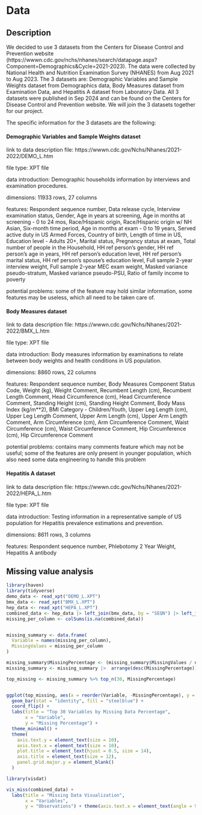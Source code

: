 # Data

## Description
We decided to use 3 datasets from the Centers for Disease Control and Prevention website (https://wwwn.cdc.gov/nchs/nhanes/search/datapage.aspx?Component=Demographics&Cycle=2021-2023). The data were collected by National Health and Nutrition Examination Survey (NHANES) from Aug 2021 to Aug 2023. The 3 datasets are: Demographic Variables and Sample Weights dataset from Demographics data, Body Measures dataset from Examination Data, and Hepatitis A dataset from Laboratory Data. All 3 datasets were published in Sep 2024 and can be found on the Centers for Disease Control and Prevention website. We will join the 3 datasets together for our project.

The specific information for the 3 datasets are the following:

#### Demographic Variables and Sample Weights dataset
link to data description file: https://wwwn.cdc.gov/Nchs/Nhanes/2021-2022/DEMO_L.htm

file type: XPT file

data introduction: Demographic households information by interviews and examination procedures.

dimensions: 11933 rows, 27 columns

features: Respondent sequence number, Data release cycle, Interview examination status, Gender, Age in years at screening, Age in months at screening - 0 to 24 mos, Race/Hispanic origin, Race/Hispanic origin w/ NH Asian, Six-month time period, Age in months at exam - 0 to 19 years, Served active duty in US Armed Forces, Country of birth, Length of time in US, Education level - Adults 20+, Marital status, Pregnancy status at exam, Total number of people in the Household, HH ref person’s gender, HH ref person’s age in years, HH ref person’s education level, HH ref person’s marital status, HH ref person’s spouse’s education level, Full sample 2-year interview weight, Full sample 2-year MEC exam weight, Masked variance pseudo-stratum, Masked variance pseudo-PSU, Ratio of family income to poverty

potential problems: some of the feature may hold similar information, some features may be useless, which all need to be taken care of.


#### Body Measures dataset
link to data description file: https://wwwn.cdc.gov/Nchs/Nhanes/2021-2022/BMX_L.htm

file type: XPT file

data introduction: Body measures information by examinations to relate between body weights and health conditions in US population.

dimensions: 8860 rows, 22 columns 

features: Respondent sequence number, Body Measures Component Status Code, Weight (kg), Weight Comment, Recumbent Length (cm), Recumbent Length Comment, Head Circumference (cm), Head Circumference Comment, Standing Height (cm), Standing Height Comment, Body Mass Index (kg/m**2), BMI Category - Children/Youth, Upper Leg Length (cm), Upper Leg Length Comment, Upper Arm Length (cm), Upper Arm Length Comment, Arm Circumference (cm), Arm Circumference Comment, Waist Circumference (cm), Waist Circumference Comment, Hip Circumference (cm), Hip Circumference Comment

potential problems: contains many comments feature which may not be useful; some of the features are only present in younger population, which also need some data engineering to handle this problem


#### Hepatitis A dataset
link to data description file: https://wwwn.cdc.gov/Nchs/Nhanes/2021-2022/HEPA_L.htm

file type: XPT file

data introduction: Testing information in a representative sample of US population for Hepatitis prevalence estimations and prevention.

dimensions: 8611 rows, 3 columns


features: Respondent sequence number, Phlebotomy 2 Year Weight, Hepatitis A antibody



## Missing value analysis

```r
library(haven)
library(tidyverse)
demo_data <- read_xpt("DEMO_L.XPT")
bmx_data <- read_xpt("BMX_L.XPT")
hep_data <- read_xpt("HEPA_L.XPT")
combined_data <- hep_data |> left_join(bmx_data, by = "SEQN") |> left_join(demo_data, by = "SEQN")
missing_per_column <- colSums(is.na(combined_data))


missing_summary <- data.frame(
  Variable = names(missing_per_column),
  MissingValues = missing_per_column
)

missing_summary$MissingPercentage <- (missing_summary$MissingValues / nrow(combined_data)) * 100
missing_summary <- missing_summary |>  arrange(desc(MissingPercentage))

top_missing <- missing_summary %>% top_n(30, MissingPercentage)


ggplot(top_missing, aes(x = reorder(Variable, -MissingPercentage), y = MissingPercentage)) +
  geom_bar(stat = "identity", fill = "steelblue") +
  coord_flip() +
  labs(title = "Top 30 Variables by Missing Data Percentage",
       x = "Variable",
       y = "Missing Percentage") +
  theme_minimal() +
  theme(
    axis.text.y = element_text(size = 10),
    axis.text.x = element_text(size = 10),
    plot.title = element_text(hjust = 0.5, size = 14),
    axis.title = element_text(size = 12),
    panel.grid.major.y = element_blank()
  )

```


```r
library(visdat)

vis_miss(combined_data) +
  labs(title = "Missing Data Visualization",
       x = "Variables",
       y = "Observations") + theme(axis.text.x = element_text(angle = 90))
```


